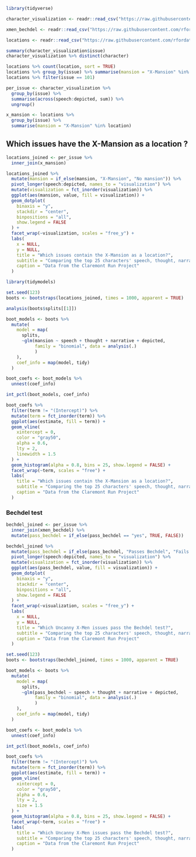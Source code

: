 ```r
library(tidyverse)

character_visualization <- readr::read_csv("https://raw.githubusercontent.com/rfordatascience/tidytuesday/master/data/2020/2020-06-30/character_visualization.csv")

xmen_bechdel <- readr::read_csv("https://raw.githubusercontent.com/rfordatascience/tidytuesday/master/data/2020/2020-06-30/xmen_bechdel.csv")

locations <- readr::read_csv("https://raw.githubusercontent.com/rfordatascience/tidytuesday/master/data/2020/2020-06-30/locations.csv")
```

```r
summary(character_visualization$issue)
character_visualization %>% distinct(character)

locations %>% count(location, sort = TRUE)
locations %>% group_by(issue) %>% summarise(mansion = "X-Mansion" %in% location)
locations %>% filter(issue == 101)
```


```r
per_issue <- character_visualization %>% 
  group_by(issue) %>% 
  summarise(across(speech:depicted, sum)) %>% 
  ungroup()

x_mansion <- locations %>% 
  group_by(issue) %>% 
  summarise(mansion = "X-Mansion" %in% location)
```
## Which issues have the X-Mansion as a location ?
```r
locations_joined <- per_issue %>% 
  inner_join(x_mansion)

locations_joined %>% 
  mutate(mansion = if_else(mansion, "X-Mansion", "No mansion")) %>% 
  pivot_longer(speech:depicted, names_to = "visualization") %>% 
  mutate(visualization = fct_inorder(visualization)) %>% 
  ggplot(aes(mansion, value, fill = visualization)) +
  geom_dotplot(
    binaxis = "y",
    stackdir = "center",
    binpositions = "all",
    show.legend = FALSE
  ) +
  facet_wrap(~visualization, scales = "free_y") +
  labs(
    x = NULL,
    y = NULL,
    title = "Which issues contain the X-Mansion as a location?",
    subtitle = "Comparing the top 25 characters' speech, thought, narrative portrayal, and total depictions",
    caption = "Data from the Claremont Run Project"
  )
```

```r
library(tidymodels)

set.seed(123)
boots <- bootstraps(locations_joined, times = 1000, apparent = TRUE)

analysis(boots$splits[[1]])

boot_models <- boots %>% 
  mutate(
    model = map(
      splits,
      ~glm(mansion ~ speech + thought + narrative + depicted,
           family = "binomial", data = analysis(.)
           )
    ),
    coef_info = map(model, tidy)
  )

boot_coefs <- boot_models %>% 
  unnest(coef_info)

int_pctl(boot_models, coef_info)
```

```r
boot_coefs %>% 
  filter(term != "(Intercept)") %>% 
  mutate(term = fct_inorder(term)) %>% 
  ggplot(aes(estimate, fill = term)) +
  geom_vline(
    xintercept = 0,
    color = "gray50",
    alpha = 0.6,
    lty = 2,
    linewidth = 1.5
  ) +
  geom_histogram(alpha = 0.8, bins = 25, show.legend = FALSE) +
  facet_wrap(~term, scales = "free") +
  labs(
    title = "Which issues contain the X-Mansion as a location?",
    subtitle = "Comparing the top 25 characters' speech, thought, narrative portrayal, and total depictions",
    caption = "Data from the Claremont Run Project"
  )
```
### Bechdel test
```r
bechdel_joined <- per_issue %>% 
  inner_join(xmen_bechdel) %>% 
  mutate(pass_bechdel = if_else(pass_bechdel == "yes", TRUE, FALSE))

bechdel_joined %>% 
  mutate(pass_bechdel = if_else(pass_bechdel, "Passes Bechdel", "Fails Bechdel")) %>% 
  pivot_longer(speech:depicted, names_to = "visualization") %>% 
  mutate(visualization = fct_inorder(visualization)) %>% 
  ggplot(aes(pass_bechdel, value, fill = visualization)) +
  geom_dotplot(
    binaxis = "y",
    stackdir = "center",
    binpositions = "all",
    show.legend = FALSE
  ) +
  facet_wrap(~visualization, scales = "free_y") +
  labs(
    x = NULL,
    y = NULL,
    title = "Which Uncanny X-Men issues pass the Bechdel test?",
    subtitle = "Comparing the top 25 characters' speech, thought, narrative portrayal, and total depictions",
    caption = "Data from the Claremont Run Project"
  )
```

```r
set.seed(123)
boots <- bootstraps(bechdel_joined, times = 1000, apparent = TRUE)

boot_models <- boots %>% 
  mutate(
    model = map(
      splits,
      ~glm(pass_bechdel ~ speech + thought + narrative + depicted,
           family = "binomial", data = analysis(.)
           )
    ),
    coef_info = map(model, tidy)
  )

boot_coefs <- boot_models %>% 
  unnest(coef_info)

int_pctl(boot_models, coef_info)
```

```r
boot_coefs %>% 
  filter(term != "(Intercept)") %>% 
  mutate(term = fct_inorder(term)) %>% 
  ggplot(aes(estimate, fill = term)) +
  geom_vline(
    xintercept = 0,
    color = "gray50",
    alpha = 0.6,
    lty = 2,
    size = 1.5
  ) +
  geom_histogram(alpha = 0.8, bins = 25, show.legend = FALSE) +
  facet_wrap(~term, scales = "free") +
  labs(
    title = "Which Uncanny X-Men issues pass the Bechdel test?",
    subtitle = "Comparing the top 25 characters' speech, thought, narrative portrayal, and total depictions",
    caption = "Data from the Claremont Run Project"
  )
```






























